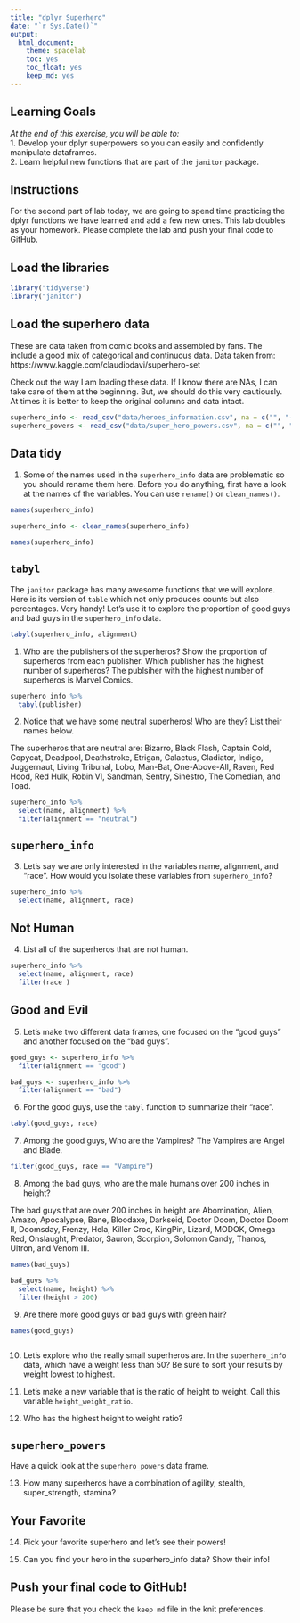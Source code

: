 ```yaml
---
title: "dplyr Superhero"
date: "`r Sys.Date()`"
output:
  html_document: 
    theme: spacelab
    toc: yes
    toc_float: yes
    keep_md: yes
---
```


## Learning Goals  
*At the end of this exercise, you will be able to:*    
1. Develop your dplyr superpowers so you can easily and confidently manipulate dataframes.  
2. Learn helpful new functions that are part of the `janitor` package.  

## Instructions
For the second part of lab today, we are going to spend time practicing the dplyr functions we have learned and add a few new ones. This lab doubles as your homework. Please complete the lab and push your final code to GitHub.  

## Load the libraries
```r
library("tidyverse")
library("janitor")
```

## Load the superhero data
These are data taken from comic books and assembled by fans. The include a good mix of categorical and continuous data.  Data taken from: https://www.kaggle.com/claudiodavi/superhero-set  

Check out the way I am loading these data. If I know there are NAs, I can take care of them at the beginning. But, we should do this very cautiously. At times it is better to keep the original columns and data intact.  
```r
superhero_info <- read_csv("data/heroes_information.csv", na = c("", "-99", "-"))
superhero_powers <- read_csv("data/super_hero_powers.csv", na = c("", "-99", "-"))
```

## Data tidy
1. Some of the names used in the `superhero_info` data are problematic so you should rename them here. Before you do anything, first have a look at the names of the variables. You can use `rename()` or `clean_names()`.

```r
names(superhero_info)
```

```r
superhero_info <- clean_names(superhero_info)
```

```r
names(superhero_info)
```


## `tabyl`
The `janitor` package has many awesome functions that we will explore. Here is its version of `table` which not only produces counts but also percentages. Very handy! Let's use it to explore the proportion of good guys and bad guys in the `superhero_info` data.  
```r
tabyl(superhero_info, alignment)
```

1. Who are the publishers of the superheros? Show the proportion of superheros from each publisher. Which publisher has the highest number of superheros?
The publsiher with the highest number of superheros is Marvel Comics.

```r
superhero_info %>%
  tabyl(publisher)
```


2. Notice that we have some neutral superheros! Who are they? List their names below. 

The superheros that are neutral are: Bizarro, Black Flash, Captain Cold, Copycat, Deadpool, Deathstroke, Etrigan, Galactus, Gladiator, Indigo, Juggernaut, Living Tribunal, Lobo, Man-Bat, One-Above-All, Raven, Red Hood, Red Hulk, Robin VI, Sandman, Sentry, Sinestro, The Comedian, and Toad. 
```r
superhero_info %>%
  select(name, alignment) %>% 
  filter(alignment == "neutral")
```


## `superhero_info`
3. Let's say we are only interested in the variables name, alignment, and "race". How would you isolate these variables from `superhero_info`?
```r
superhero_info %>%
  select(name, alignment, race)
```


## Not Human
4. List all of the superheros that are not human.
```r
superhero_info %>%
  select(name, alignment, race)
  filter(race )
```


## Good and Evil
5. Let's make two different data frames, one focused on the "good guys" and another focused on the "bad guys".

```r
good_guys <- superhero_info %>%
  filter(alignment == "good")
```

```r
bad_guys <- superhero_info %>%
  filter(alignment == "bad")
```


6. For the good guys, use the `tabyl` function to summarize their "race".

```r
tabyl(good_guys, race)
```


7. Among the good guys, Who are the Vampires?
The Vampires are Angel and Blade. 
```r
filter(good_guys, race == "Vampire")
```


8. Among the bad guys, who are the male humans over 200 inches in height?

The bad guys that are over 200 inches in height are Abomination, Alien, Amazo, Apocalypse, Bane, Bloodaxe, Darkseid, Doctor Doom, Doctor Doom II, Doomsday, Frenzy, Hela, Killer Croc, KingPin, Lizard, MODOK, Omega Red, Onslaught, Predator, Sauron, Scorpion, Solomon Candy, Thanos, Ultron, and Venom III. 

```r
names(bad_guys)
```

```r
bad_guys %>% 
  select(name, height) %>% 
  filter(height > 200)
```


9. Are there more good guys or bad guys with green hair?
```r
names(good_guys)
```

```r

```



10. Let's explore who the really small superheros are. In the `superhero_info` data, which have a weight less than 50? Be sure to sort your results by weight lowest to highest.  

11. Let's make a new variable that is the ratio of height to weight. Call this variable `height_weight_ratio`.    

12. Who has the highest height to weight ratio?  

## `superhero_powers`
Have a quick look at the `superhero_powers` data frame.  

13. How many superheros have a combination of agility, stealth, super_strength, stamina?

## Your Favorite
14. Pick your favorite superhero and let's see their powers!  

15. Can you find your hero in the superhero_info data? Show their info!  

## Push your final code to GitHub!
Please be sure that you check the `keep md` file in the knit preferences.  